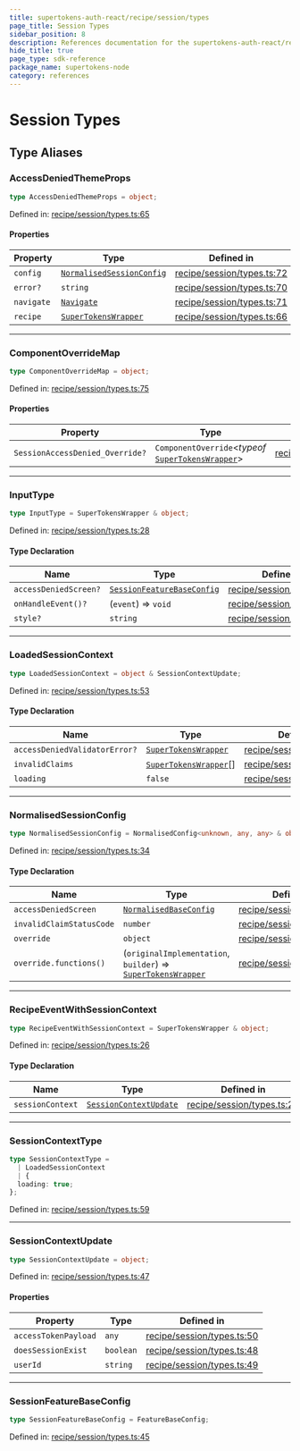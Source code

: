 ```yaml
---
title: supertokens-auth-react/recipe/session/types
page_title: Session Types
sidebar_position: 8
description: References documentation for the supertokens-auth-react/recipe/session/types package
hide_title: true
page_type: sdk-reference
package_name: supertokens-node
category: references
---
```


# Session Types


## Type Aliases

### AccessDeniedThemeProps

```ts
type AccessDeniedThemeProps = object;
```

Defined in: [recipe/session/types.ts:65](https://github.com/supertokens/supertokens-auth-react/blob/b337b23722adfbe2906b193ea5fcf98f9c98c8b0/lib/ts/recipe/session/types.ts#L65)

#### Properties

| Property | Type | Defined in |
| ------ | ------ | ------ |
| <a id="config"></a> `config` | [`NormalisedSessionConfig`](#normalisedsessionconfig) | [recipe/session/types.ts:72](https://github.com/supertokens/supertokens-auth-react/blob/b337b23722adfbe2906b193ea5fcf98f9c98c8b0/lib/ts/recipe/session/types.ts#L72) |
| <a id="error"></a> `error?` | `string` | [recipe/session/types.ts:70](https://github.com/supertokens/supertokens-auth-react/blob/b337b23722adfbe2906b193ea5fcf98f9c98c8b0/lib/ts/recipe/session/types.ts#L70) |
| <a id="navigate"></a> `navigate` | [`Navigate`](types.mdx#navigate-1) | [recipe/session/types.ts:71](https://github.com/supertokens/supertokens-auth-react/blob/b337b23722adfbe2906b193ea5fcf98f9c98c8b0/lib/ts/recipe/session/types.ts#L71) |
| <a id="recipe"></a> `recipe` | [`SuperTokensWrapper`](index.mdx#supertokenswrapper-1) | [recipe/session/types.ts:66](https://github.com/supertokens/supertokens-auth-react/blob/b337b23722adfbe2906b193ea5fcf98f9c98c8b0/lib/ts/recipe/session/types.ts#L66) |

***

### ComponentOverrideMap

```ts
type ComponentOverrideMap = object;
```

Defined in: [recipe/session/types.ts:75](https://github.com/supertokens/supertokens-auth-react/blob/b337b23722adfbe2906b193ea5fcf98f9c98c8b0/lib/ts/recipe/session/types.ts#L75)

#### Properties

| Property | Type | Defined in |
| ------ | ------ | ------ |
| <a id="sessionaccessdenied_override"></a> `SessionAccessDenied_Override?` | `ComponentOverride`\<*typeof* [`SuperTokensWrapper`](index.mdx#supertokenswrapper-1)\> | [recipe/session/types.ts:76](https://github.com/supertokens/supertokens-auth-react/blob/b337b23722adfbe2906b193ea5fcf98f9c98c8b0/lib/ts/recipe/session/types.ts#L76) |

***

### InputType

```ts
type InputType = SuperTokensWrapper & object;
```

Defined in: [recipe/session/types.ts:28](https://github.com/supertokens/supertokens-auth-react/blob/b337b23722adfbe2906b193ea5fcf98f9c98c8b0/lib/ts/recipe/session/types.ts#L28)

#### Type Declaration

| Name | Type | Defined in |
| ------ | ------ | ------ |
| `accessDeniedScreen?` | [`SessionFeatureBaseConfig`](#sessionfeaturebaseconfig) | [recipe/session/types.ts:30](https://github.com/supertokens/supertokens-auth-react/blob/b337b23722adfbe2906b193ea5fcf98f9c98c8b0/lib/ts/recipe/session/types.ts#L30) |
| `onHandleEvent()?` | (`event`) => `void` | [recipe/session/types.ts:31](https://github.com/supertokens/supertokens-auth-react/blob/b337b23722adfbe2906b193ea5fcf98f9c98c8b0/lib/ts/recipe/session/types.ts#L31) |
| `style?` | `string` | [recipe/session/types.ts:29](https://github.com/supertokens/supertokens-auth-react/blob/b337b23722adfbe2906b193ea5fcf98f9c98c8b0/lib/ts/recipe/session/types.ts#L29) |

***

### LoadedSessionContext

```ts
type LoadedSessionContext = object & SessionContextUpdate;
```

Defined in: [recipe/session/types.ts:53](https://github.com/supertokens/supertokens-auth-react/blob/b337b23722adfbe2906b193ea5fcf98f9c98c8b0/lib/ts/recipe/session/types.ts#L53)

#### Type Declaration

| Name | Type | Defined in |
| ------ | ------ | ------ |
| `accessDeniedValidatorError?` | [`SuperTokensWrapper`](index.mdx#supertokenswrapper-1) | [recipe/session/types.ts:56](https://github.com/supertokens/supertokens-auth-react/blob/b337b23722adfbe2906b193ea5fcf98f9c98c8b0/lib/ts/recipe/session/types.ts#L56) |
| `invalidClaims` | [`SuperTokensWrapper`](index.mdx#supertokenswrapper-1)[] | [recipe/session/types.ts:55](https://github.com/supertokens/supertokens-auth-react/blob/b337b23722adfbe2906b193ea5fcf98f9c98c8b0/lib/ts/recipe/session/types.ts#L55) |
| `loading` | `false` | [recipe/session/types.ts:54](https://github.com/supertokens/supertokens-auth-react/blob/b337b23722adfbe2906b193ea5fcf98f9c98c8b0/lib/ts/recipe/session/types.ts#L54) |

***

### NormalisedSessionConfig

```ts
type NormalisedSessionConfig = NormalisedConfig<unknown, any, any> & object;
```

Defined in: [recipe/session/types.ts:34](https://github.com/supertokens/supertokens-auth-react/blob/b337b23722adfbe2906b193ea5fcf98f9c98c8b0/lib/ts/recipe/session/types.ts#L34)

#### Type Declaration

| Name | Type | Defined in |
| ------ | ------ | ------ |
| `accessDeniedScreen` | [`NormalisedBaseConfig`](types.mdx#normalisedbaseconfig) | [recipe/session/types.ts:36](https://github.com/supertokens/supertokens-auth-react/blob/b337b23722adfbe2906b193ea5fcf98f9c98c8b0/lib/ts/recipe/session/types.ts#L36) |
| `invalidClaimStatusCode` | `number` | [recipe/session/types.ts:35](https://github.com/supertokens/supertokens-auth-react/blob/b337b23722adfbe2906b193ea5fcf98f9c98c8b0/lib/ts/recipe/session/types.ts#L35) |
| `override` | `object` | [recipe/session/types.ts:37](https://github.com/supertokens/supertokens-auth-react/blob/b337b23722adfbe2906b193ea5fcf98f9c98c8b0/lib/ts/recipe/session/types.ts#L37) |
| `override.functions()` | (`originalImplementation`, `builder`) => [`SuperTokensWrapper`](index.mdx#supertokenswrapper-1) | [recipe/session/types.ts:38](https://github.com/supertokens/supertokens-auth-react/blob/b337b23722adfbe2906b193ea5fcf98f9c98c8b0/lib/ts/recipe/session/types.ts#L38) |

***

### RecipeEventWithSessionContext

```ts
type RecipeEventWithSessionContext = SuperTokensWrapper & object;
```

Defined in: [recipe/session/types.ts:26](https://github.com/supertokens/supertokens-auth-react/blob/b337b23722adfbe2906b193ea5fcf98f9c98c8b0/lib/ts/recipe/session/types.ts#L26)

#### Type Declaration

| Name | Type | Defined in |
| ------ | ------ | ------ |
| `sessionContext` | [`SessionContextUpdate`](#sessioncontextupdate) | [recipe/session/types.ts:26](https://github.com/supertokens/supertokens-auth-react/blob/b337b23722adfbe2906b193ea5fcf98f9c98c8b0/lib/ts/recipe/session/types.ts#L26) |

***

### SessionContextType

```ts
type SessionContextType = 
  | LoadedSessionContext
  | {
  loading: true;
};
```

Defined in: [recipe/session/types.ts:59](https://github.com/supertokens/supertokens-auth-react/blob/b337b23722adfbe2906b193ea5fcf98f9c98c8b0/lib/ts/recipe/session/types.ts#L59)

***

### SessionContextUpdate

```ts
type SessionContextUpdate = object;
```

Defined in: [recipe/session/types.ts:47](https://github.com/supertokens/supertokens-auth-react/blob/b337b23722adfbe2906b193ea5fcf98f9c98c8b0/lib/ts/recipe/session/types.ts#L47)

#### Properties

| Property | Type | Defined in |
| ------ | ------ | ------ |
| <a id="accesstokenpayload"></a> `accessTokenPayload` | `any` | [recipe/session/types.ts:50](https://github.com/supertokens/supertokens-auth-react/blob/b337b23722adfbe2906b193ea5fcf98f9c98c8b0/lib/ts/recipe/session/types.ts#L50) |
| <a id="doessessionexist"></a> `doesSessionExist` | `boolean` | [recipe/session/types.ts:48](https://github.com/supertokens/supertokens-auth-react/blob/b337b23722adfbe2906b193ea5fcf98f9c98c8b0/lib/ts/recipe/session/types.ts#L48) |
| <a id="userid"></a> `userId` | `string` | [recipe/session/types.ts:49](https://github.com/supertokens/supertokens-auth-react/blob/b337b23722adfbe2906b193ea5fcf98f9c98c8b0/lib/ts/recipe/session/types.ts#L49) |

***

### SessionFeatureBaseConfig

```ts
type SessionFeatureBaseConfig = FeatureBaseConfig;
```

Defined in: [recipe/session/types.ts:45](https://github.com/supertokens/supertokens-auth-react/blob/b337b23722adfbe2906b193ea5fcf98f9c98c8b0/lib/ts/recipe/session/types.ts#L45)
